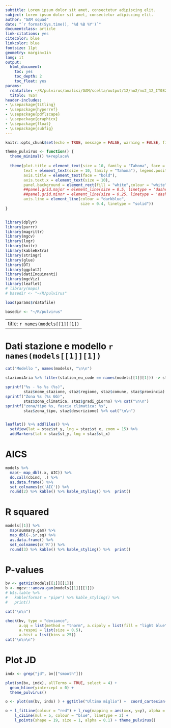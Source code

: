 ```yaml
---
subtitle: Lorem ipsum dolor sit amet, consectetur adipiscing elit.
subject: Lorem ipsum dolor sit amet, consectetur adipiscing elit.
author: "GAM squad"
date: "`r format(Sys.time(), '%d %B %Y')`"
documentclass: article
link-citations: yes
citecolor: blue
linkcolor: blue
fontsize: 11pt
geometry: margin=1in
lang: it
output:
  html_document:
    toc: yes
    toc_depth: 2
    toc_float: yes
params:
  rdatafile: ~/R/pulvirus/analisi/GAM/scelta/output/12/no2/no2_12_IT0825A.RData
  titolo: TEST
header-includes:
- \usepackage{titling}
- \usepackage{hyperref}
- \usepackage{pdflscape}
- \usepackage{graphicx}
- \usepackage{float}
- \usepackage{subfig}
---
```



```r
knitr::opts_chunk$set(echo = TRUE, message = FALSE, warning = FALSE, fig.align = 'center')

theme_pulvirus <- function() {
  theme_minimal() %+replace% 
    
  theme(plot.title = element_text(size = 10, family = "Tahoma", face = "bold"),
        text = element_text(size = 10, family = "Tahoma"), legend.position = "top",
        axis.title = element_text(face = "bold"),
        axis.text.x = element_text(size = 10),
        panel.background = element_rect(fill = "white",colour = "white", size = 0.3, linetype = "solid"),
        ##panel.grid.major = element_line(size = 0.5, linetype = 'dashed',colour = "#708090"), 
        ##panel.grid.minor = element_line(size = 0.25, linetype = 'dashed', colour = "#708090"),
        axis.line = element_line(colour = "darkblue", 
                                 size = 0.4, linetype = "solid"))
}


library(dplyr)
library(purrr)
library(magrittr)
library(mgcv)
library(logr)
library(knitr)
library(kableExtra)
library(stringr)
library(glue)
library(DT)
library(ggplot2)
library(datiInquinanti)
library(mgcViz)
library(leaflet)
# library(maps)
# basedir <- "~/R/pulvirus"

load(params$rdatafile)

basedir <- "~/R/pulvirus"

```

---
title: `r names(models[[1]][1])`
---

# Dati stazione e modello `r names(models[[1]][1])`

```r
cat("Modello ", names(models), "\n\n")

stazioniAria %>% filter(station_eu_code == names(models[[1]][1])) -> staz

sprintf("%s - %s %s (%s)", 
        staz$nome_stazione, staz$regione, staz$comune, staz$provincia) %>% cat("\n\n")
sprintf("Zona %s (%s GG)", 
        staz$zona_climatica, staz$gradi_giorno) %>% cat("\n\n")
sprintf("zona/tipo %s, fascia climatica: %s", 
        staz$zona_tipo, staz$descrizione) %>% cat("\n\n")


leaflet() %>% addTiles() %>%
  setView(lat = staz$st_y, lng = staz$st_x, zoom = 15) %>%
  addMarkers(lat = staz$st_y, lng = staz$st_x)
```

# AICS 

```r
models %>% 
  map(~ map_dbl(.x, AIC)) %>%  
  do.call(cbind, .) %>% 
  as.data.frame() %>% 
  set_colnames(c('AIC')) %>% 
  round(2) %>% kable() %>% kable_styling() %>%  print()

```

# R squared 

```r
models[[1]] %>%
  map(summary.gam) %>%
  map_dbl(~.$r.sq) %>% 
  as.data.frame() %>% 
  set_colnames(c('R')) %>% 
  round(3) %>% kable() %>% kable_styling() %>%  print()

```

# P-values 

```r
bv <- getViz(models[[1]][[1]])
b <- mgcv:::anova.gam(models[[1]][[1]]) 
# b$s.table %>%
#   kable(format = "pipe") %>% kable_styling() %>%
#   print()

cat("\n\n")

check(bv, type = "deviance",
      a.qq = list(method = "tnorm", a.cipoly = list(fill = "light blue")),
      a.respoi = list(size = 0.5),
      a.hist = list(bins = 25)) 
cat("\n\n\n")

```

# Plot JD

```r
indx <- grep("jd", bv[["smooth"]])

plot(sm(bv, indx), allTerms = TRUE, select = 4) + 
  geom_hline(yintercept = 0) + 
  theme_pulvirus()

o <- plot(sm(bv, indx) ) + ggtitle("Ultimo miglio") +  coord_cartesian(xlim=c(2000,2800))

o + l_fitLine(colour = "red") + l_rug(mapping = aes(x=x, y=y), alpha = 0.8) +
    l_ciLine(mul = 5, colour = "blue", linetype = 2) + 
    l_points(shape = 19, size = 1, alpha = 0.1) + theme_pulvirus()

```

